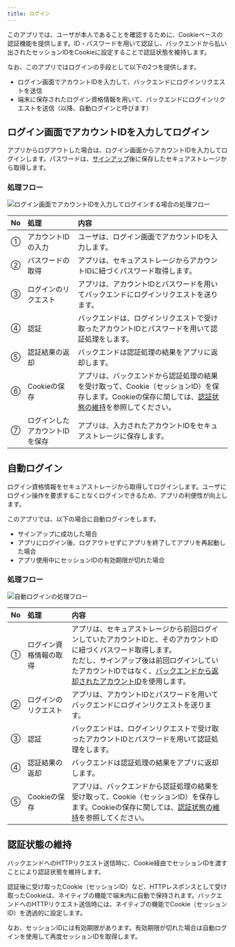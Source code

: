 ```yaml
---
title: ログイン
---
```


このアプリでは、ユーザが本人であることを確認するために、Cookieベースの認証機能を提供します。ID・パスワードを用いて認証し、バックエンドから払い出されたセッションIDをCookieに設定することで認証状態を維持します。

なお、このアプリではログインの手段として以下の2つを提供します。

- ログイン画面でアカウントIDを入力して、バックエンドにログインリクエストを送信
- 端末に保存されたログイン資格情報を用いて、バックエンドにログインリクエストを送信（以降、自動ログインと呼びます）

## ログイン画面でアカウントIDを入力してログイン

アプリからログアウトした場合は、ログイン画面からアカウントIDを入力してログインします。パスワードは、[サインアップ](signup.mdx)後に保存したセキュアストレージから取得します。

### 処理フロー

![ログイン画面でアカウントIDを入力してログインする場合の処理フロー](auth-login-screen-flow.drawio.png)

| No | 処理 | 内容 |
|:--|:--|:--|
| ① | アカウントIDの入力 | ユーザは、ログイン画面でアカウントIDを入力します。 |
| ② | パスワードの取得 | アプリは、セキュアストレージからアカウントIDに紐づくパスワード取得します。 |
| ③ | ログインのリクエスト | アプリは、アカウントIDとパスワードを用いてバックエンドにログインリクエストを送ります。 |
| ④ | 認証 | バックエンドは、ログインリクエストで受け取ったアカウントIDとパスワードを用いて認証処理をします。 |
| ⑤ | 認証結果の返却 | バックエンドは認証処理の結果をアプリに返却します。|
| ⑥ | Cookieの保存 | アプリは、バックエンドから認証処理の結果を受け取って、Cookie（セッションID）を保存します。Cookieの保存に関しては、[認証状態の維持](login.mdx#認証状態の維持)を参照してください。 |
| ⑦ | ログインしたアカウントIDを保存 | アプリは、入力されたアカウントIDをセキュアストレージに保存します。 |

## 自動ログイン

ログイン資格情報をセキュアストレージから取得してログインします。ユーザにログイン操作を要求することなくログインできるため、アプリの利便性が向上します。

このアプリでは、以下の場合に自動ログインをします。

- サインアップに成功した場合
- アプリにログイン後、ログアウトせずにアプリを終了してアプリを再起動した場合
- アプリ使用中にセッションIDの有効期限が切れた場合

<!-- markdownlint-disable MD024 -->

### 処理フロー

<!-- markdownlint-enable MD024 -->

![自動ログインの処理フロー](auth-auto-login-flow.drawio.png)

| No | 処理 | 内容 |
|:--|:--|:--|
| ① | ログイン資格情報の取得 | アプリは、セキュアストレージから前回ログインしていたアカウントIDと、そのアカウントIDに紐づくパスワード取得します。<br/>ただし、サインアップ後は前回ログインしていたアカウントIDではなく、[バックエンドから返却されたアカウントID](signup.mdx#処理フロー)を使用します。 |
| ② | ログインのリクエスト | アプリは、アカウントIDとパスワードを用いてバックエンドにログインリクエストを送ります。 |
| ③ | 認証 | バックエンドは、ログインリクエストで受け取ったアカウントIDとパスワードを用いて認証処理をします。 |
| ④ | 認証結果の返却 | バックエンドは認証処理の結果をアプリに返却します。|
| ⑤ | Cookieの保存 | アプリは、バックエンドから認証処理の結果を受け取って、Cookie（セッションID）を保存します。Cookieの保存に関しては、[認証状態の維持](login.mdx#認証状態の維持)を参照してください。 |

## 認証状態の維持

バックエンドへのHTTPリクエスト送信時に、Cookie経由でセッションIDを渡すことにより認証状態を維持します。

認証後に受け取ったCookie（セッションID）など、HTTPレスポンスとして受け取ったCookieは、ネイティブの機能で端末内に自動で保持されます。バックエンドへのHTTPリクエスト送信時には、ネイティブの機能でCookie（セッションID）を透過的に設定します。

なお、セッションIDには有効期限があります。有効期限が切れた場合は自動ログインを使用して再度セッションIDを取得します。
